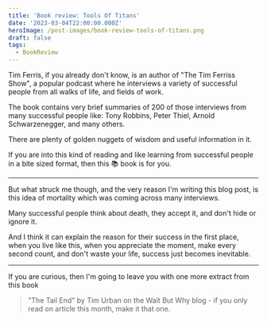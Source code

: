 ```yaml
---
title: 'Book review: Tools Of Titans'
date: '2023-03-04T22:00:00.000Z'
heroImage: /post-images/book-review-tools-of-titans.png
draft: false
tags:
  - BookReview
---
```


Tim Ferris, if you already don't know, is an author of "The Tim Ferriss Show", a popular podcast where he interviews a variety of successful people from all walks of life, and fields of work.

The book contains very brief summaries of 200 of those interviews from many successful people like: Tony Robbins, Peter Thiel, Arnold Schwarzenegger, and many others.

There are plenty of golden nuggets of wisdom and useful information in it.

If you are into this kind of reading and like learning from successful people in a bite sized format, then this 📚 book is for you.

---

But what struck me though, and the very reason I'm writing this blog post, is this idea of mortality which was coming across many interviews.

Many successful people think about death, they accept it, and don't hide or ignore it.

And I think it can explain the reason for their success in the first place, when you live like this, when you appreciate the moment, make every second count, and don't waste your life, success just becomes inevitable.

---

If you are curious, then I'm going to leave you with one more extract from this book

> "The Tail End" by Tim Urban on the Wait But Why blog - if you only read on article this month, make it that one.
